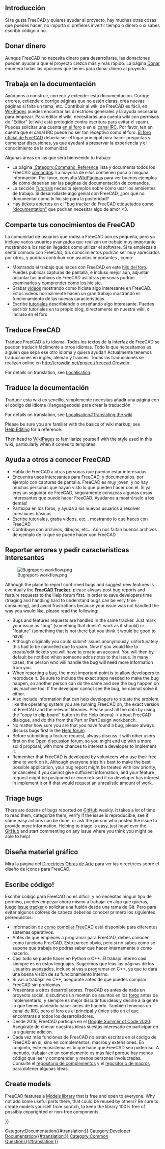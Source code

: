 <languages/>
{{TOCright}}

<span id="Introduction"></span>
== Introducción ==

Si te gusta FreeCAD y quieres ayudar al proyecto, hay muchas otras cosas que puedes hacer, no importa si prefieres invertir tiempo o dinero o si sabes escribir código o no.

<span id="Donate_money"></span>
== Donar dinero ==

Aunque FreeCAD no necesita dinero para desarrollarse, las donaciones pueden ayudar a que el proyecto crezca más y más rápido.  La página [[Donate/es|Donar]] enumera todas las opciones que tienes para donar dinero al proyecto.

<span id="Work_on_the_documentation"></span>
== Trabaja en la documentación ==

Ayúdanos a construir, corregir y extender esta documentación. Corrige errores, extiende o corrige páginas que no estén claras, crea nuevas páginas si falta un tema, etc. Contribuir al wiki de FreeCAD es fácil, en [[WikiPages|WikiPages]] puedes encontrar las directrices generales y la ayuda necesaria para empezar. Para editar el wiki, necesitarás una cuenta wiki con permisos de "Editor" (el wiki está protegido contra escritura para evitar el spam). Puedes solicitar una cuenta [http://forum.freecadweb.org/viewtopic.php?f=21&t=6830 en el foro] o en el [https://wiki.freecadweb.org/Help#Chat canal IRC]. Por favor, ten en cuenta que el canal IRC puede no ser tan receptivo como el foro. [https://forum.freecadweb.org El foro oficial de FreeCAD] debería ser el lugar principal para hacer preguntas y comenzar discusiones, ya que ayudará a preservar la experiencia y el conocimiento de la comunidad.

Algunas áreas en las que será bienvenido tu trabajo:
* La página [[:Category:Command_Reference]] lista y documenta todos los FreeCAD [[command/es|comandos]]. La mayoría de ellos contienen poca o ninguna información. Por favor, consulta [[WikiPages/es|WikiPáginas]] para ver buenos ejemplos de cómo deberían ser las páginas de documentación de comandos.
* La sección [[Tutorials/es|Tutorials]] necesita ejemplos sobre cómo usar los ambientes de trabajo. Si desarrollaste algo genial con FreeCAD, ¿por qué no documentar cómo lo hiciste para la posteridad? 
* Hay tickets abiertos en el [https://github.com/FreeCAD/FreeCAD/issues "bug tracker] de FreeCAD etiquetados como [https://github.com/FreeCAD/FreeCAD/issues?q=is%3Aopen+is%3Aissue+label%3Adocumentation "documentation"] que podrían necesitar algo de amor <3.

<span id="Share_your_FreeCAD_knowledge"></span>
== Comparte tus conocimientos de FreeCAD ==

<div class="mw-translate-fuzzy">
La comunidad de usuarios que rodea a FreeCAD aún es pequeña, pero ya incluye varios usuarios avanzados que realizan un trabajo muy importante mostrando a los recién llegados como utilizar el software. Si te empiezas a sentir cómodo con FreeCAD, tus conocimientos podrían ser muy apreciados por otros, y podrías contribuir con asuntos importantes , como:
* Mostrando el trabajo que haces con FreeCAD en este [http://forum.freecadweb.org/viewtopic.php?f=8&t=1222 hilo del foro]. Puedes publicar capturas de pantalla, e incluso mejor aún, adjuntar adjuntar tus archivos de FreeCAD así otras personas podrán examinarlos y comprender como los hiciste.
* Grabar [http://www.youtube.com/user/FreeCADNews vídeos] mostrando como hiciste algo interesante en FreeCAD. Estos vídeos normalmente hacen un gran trabajo mostrando el funcionamiento de las nuevas características.
* Escribe [http://freecad-tutorial.blogspot.com/ tutoriales] describiendo o enseñando algo interesante. Puedes escribir tutoriales en tu propio blog, directamente en nuestra wiki, o incluso en el foro.
</div>

<span id="Translate_FreeCAD"></span>
== Traduce FreeCAD ==

Traduce FreeCAD a tu idioma. Todos los textos de la interfaz de FreeCAD se pueden traducir fácilmente a otros idiomas. Todo lo que necesitamos es alguien que sepa ese otro idioma y quiera ayudar! Actualmente tenemos traducciones en inglés, alemán y francés. Todas las traducciones se realizan online en [[http://crowdin.net/project/freecad Crowdin]].

For details on translation, see [[Localisation|Localisation]].

<span id="Translate_the_documentation"></span>
== Traduce la documentación ==

Traducir esta wiki es sencillo, simplemente necesitas añadir una página con el código del idioma (/languagecode) para crear la traducción.

For details on translation, see [[Localisation#Translating the wiki]].

Please be sure you are familiar with the basics of wiki markup; see [[Help:Editing|Help:Editing]] for a reference.

Then head to [[WikiPages|WikiPages]] to familiarize yourself with the style used in this wiki, particularly when it comes to templates.

<span id="Help_others_to_know_FreeCAD"></span>
== Ayuda a otros a conocer FreeCAD ==

* Habla de FreeCAD a otras personas que puedan estar interesadas
* Encuentra usos interesantes para FreeCAD, y documentalos, por ejemplo con capturas de pantalla. FreeCAD es muy joven, y no hay muchas personas que hayan visto lo que pueden hacer con él. Si ya eres un seguidor de FreeCAD, seguramente conozcas algunas cosas interesantes que puede hacer FreeCAD. Ayúdanos a mostrárselo a los demás!
* Participa en los foros, y ayuda a los nuevos usuarios a resolver cuestiones básicas
* Escribe tutoriales, graba vídeos, etc... mostrando lo que haces con FreeCAD
* Contribuye con archivos, dibujos, etc... Aún nos faltan buenos archivos de ejemplo de lo que se puede hacer con FreeCAD

<span id="Report_bugs_and_ask_for_interesting_features"></span>
== Reportar errores y pedir características interesantes ==

[[File:Bugreport-workflow.png|center]]

Although the place to report confirmed bugs and suggest new features is eventually the '''[[tracker|FreeCAD Tracker]]''', please always post bug reports and feature requests to the Help forum first. In order to save developers time (triaging and handling hard to understand bugs can be very time consuming), and avoid frustrations because your issue was not handled the way you would like, please read the following:
* Bugs and features requests are handled in the same tracker. Just mark your issue as "bug" (something that doesn't work as it should) or "feature" (something that is not there but you think it would be good to have)
* Although originally you could submit issues anonymously, unfortunately this had to be cancelled due to spam. Now if you would like to create/edit tickets you will have to create an account. You will then by default be notified when someone adds notes to the issue. In many cases, the person who will handle the bug will need more information from you.
* When reporting a bug, the most important point is to allow developers to reproduce it. Be sure to include the exact steps needed to make the bug happen, so another person can do the same and see the bug happen on his machine too. If the developer cannot see the bug, he cannot solve it either.
* Also include information that can help developers to situate the problem, like the operating system you are running FreeCAD on, the exact version of FreeCAD and the relevant libraries. Please post all the data by using the "copy to clip board" button in the Help (menu) → about FreeCAD dialogue, and do this from the Part or PartDesign workbench.
* No matter how sure you are that you have found a bug, please always discuss bugs first in the [http://forum.freecadweb.org/viewforum.php?f=3 Help forum].
* Before submitting a feature request, always discuss it with other users first on the [http://forum.freecadweb.org/viewforum.php?f=8 Open discussion forum], so you might end up with a more solid proposal, with more chances to interest a developer to implement it.
* Remember that FreeCAD is developed by volunteers who use their free time to work on it. Although everyone tries his best to make the best possible application, your bug report might be treated with low priority, or canceled if you cannot give sufficient information, and your feature request might be postponed or even refused if no developer has interest in implement it or if that would request an unrealistic amount of work.

== Triage bugs ==

There are dozens of bugs reported on [https://github.com/FreeCAD/FreeCAD/issues GitHub] weekly. It takes a lot of time to read them, categorize them, verify if the issue is reproducible, see if some easy actions can be done, or ask the person who posted the issue to provide more information. Helping to triage is easy, just head over the [https://github.com/FreeCAD/FreeCAD/issues GitHub] and start commenting on any issue where you think you might be able to help!

<span id="Design_artwork"></span>
== Diseña material gráfico ==

Mira la página del [[Artwork_Guidelines/es|Directrices Obras de Arte]] para ver las directrices sobre el diseño de iconos para FreeCAD.

<span id="Write_code"></span>
== Escribe código! ==

Escribir código para FreeCAD no es difícil, y no necesitas ningún tipo de permiso, puedes empezar ahora mismo a trabajar en algo que quieras, luego [https://github.com/FreeCAD/FreeCAD/issues issue tracker] o solicitar una fusión desde una rama de Git. Pero para evitar algunos dolores de cabeza deberías conocer primero los siguientes prerequisitos:

* Información de [[Developer_hub/es#Compilando_FreeCAD|como compilar FreeCAD]] está disponible para diferentes sistemas operativos.
* Antes de que empieces a programar para FreeCAD, debes conocer como funciona FreeCAD. Esto parece obvio, pero si no sabes como se supone que trabaja no podrás saber que hacer internamente o como hacerlo.
* Casi todo se puede hacer en Python o C++. El trabajo interno casi siempre es en estos lenguajes. Sugerimos que leas las páginas de los [[Power_users_hub/es|Usuarios avanzados]], incluso si vas a programar en C++, ya que te dará una buena visión de su funcionamiento interno.
* Si vas a trabajar en C++, asegúrate antes de que puedes compilar FreeCAD sin problemas.
* Preséntate a otros desarrolladores. FreeCAD es antes de nada un proyecto social, discutimos un montón de asuntos en los [http://forum.freecadweb.org foros] antes de implementarlo, y siempre es mejor discutir tus ideas y decirle a la gente lo que tienes planeado hacer antes de hacerlo. También tenemos un [irc://chat.freenode.net/freecad canal de IRC], pero el foro es el principal y único sitio en el que encontraras a todos los desarrolladores.
* Desde 2016, FreeCAD participa en el [[Google_Summer_of_Code_2020|Google Summer of Code 2020]]. Asegúrate de checar nuestras ideas si estás interesado en participar en la siguiente edición.
* Cada vez más funciones de FreeCAD no están escritas en el código de FreeCAD en sí, sino en complementos, macros y extensiones.  En conjunto, este ecosistema es lo que hace que FreeCAD sea poderoso.  A menudo, trabajar en un complemento es más fácil porque hay menos código que leer y comprender, y menos personas involucradas.  Consulte el [https://github.com/FreeCAD/FreeCAD-addons repositorio de complementos] y el [https://github.com/FreeCAD/FreeCAD-macros repositorio de macros] para obtener algunas ideas.

== Create models ==

FreeCAD features a [https://github.com/FreeCAD/FreeCAD-library Models library] that is free and open to everyone. Why not add some useful parts there, that could be reused by others? Be sure to create models yourself from scratch, to keep the library 100% free of possibly copyrighted or non-free components.


{{Userdocnavi{{#translation:}}}}
[[Category:Documentation{{#translation:}}]]
[[Category:Developer Documentation{{#translation:}}]]
[[Category:Common Questions{{#translation:}}]]